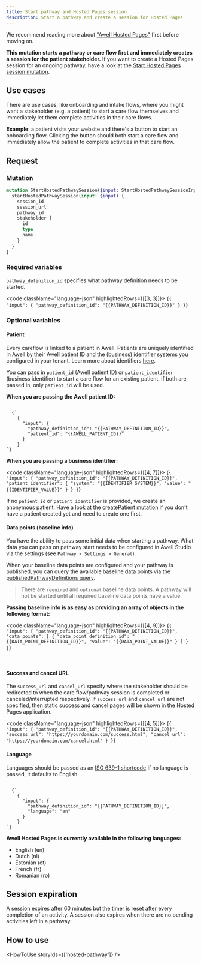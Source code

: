 ```yaml
---
title: Start pathway and Hosted Pages session
description: Start a pathway and create a session for Hosted Pages
---
```


We recommend reading more about ["Awell Hosted Pages"](/awell-orchestration/docs/interact-with-care-flows/awell-hosted-pages/overview-hosted-pages) first before moving on.

**This mutation starts a pathway or care flow first and immediately creates a session for the patient stakeholder.** If you want to create a Hosted Pages session for an ongoing pathway, have a look at the [Start Hosted Pages session mutation](/awell-orchestration/api-reference/mutations/start-hosted-pages-session).

## Use cases

There are use cases, like onboarding and intake flows, where you might want a stakeholder (e.g. a patient) to start a care flow themselves and immediately let them complete activities in their care flows.

**Example**: a patient visits your website and there's a button to start an onboarding flow. Clicking the button should both start a care flow and immediately allow the patient to complete activities in that care flow.

## Request

### Mutation

```graphql
mutation StartHostedPathwaySession($input: StartHostedPathwaySessionInput!) {
  startHostedPathwaySession(input: $input) {
    session_id
    session_url
    pathway_id
    stakeholder {
      id
      type
      name
    }
  }
}
```

### Required variables

`pathway_definition_id` specifies what pathway definition needs to be started.

<code className="language-json" highlightedRows={[[3, 3]]}>
  {`
{
  "input": {
    "pathway_definition_id": "{{PATHWAY_DEFINITION_ID}}"
  }
}
`}
</code>

### Optional variables

#### Patient

Every careflow is linked to a patient in Awell. Patients are uniquely identified in Awell by their Awell patient ID and the (business) identifier systems you configured in your tenant. Learn more about identifiers [here](/awell-orchestration/docs/misc/patient-identifiers).

You can pass in `patient_id` (Awell patient ID) or `patient_identifier` (business identifier) to start a care flow for an existing patient. If both are passed in, only `patient_id` will be used.

**When you are passing the Awell patient ID:**

<code className="language-json" highlightedRows={[[4]]}>
  {`
    {
      "input": {
        "pathway_definition_id": "{{PATHWAY_DEFINITION_ID}}",
        "patient_id": "{{AWELL_PATIENT_ID}}"
      }
    }
`}
</code>

**When you are passing a business identifier:**

<code className="language-json" highlightedRows={[[4, 7]]}>
  {`
    {
      "input": {
        "pathway_definition_id": "{{PATHWAY_DEFINITION_ID}}",
        "patient_identifier": {
          "system": "{{IDENTIFIER_SYSTEM}}",
          "value": "{{IDENTIFIER_VALUE}}"
        }
      }
    }
`}
</code>

If no `patient_id` or `patient_identifier` is provided, we create an anonymous patient. Have a look at the [createPatient mutation](/awell-orchestration/api-reference/mutations/create-patient) if you don't have a patient created yet and need to create one first.

#### Data points (baseline info)

You have the ability to pass some initial data when starting a pathway. What data you can pass on pathway start needs to be configured in Awell Studio via the settings (see `Pathway > Settings > General`).

When your baseline data points are configured and your pathway is published, you can query the available baseline data points via the [publishedPathwayDefinitions query](/awell-orchestration/api-reference/queries/get-published-pathways).

> There are `required` and `optional` baseline data points. A pathway will not be started until all required baseline data points have a value.

**Passing baseline info is as easy as providing an array of objects in the following format:**

<code className="language-json" highlightedRows={[[4, 9]]}>
  {`
{
  "input": {
    "pathway_definition_id": "{{PATHWAY_DEFINITION_ID}}",
    "data_points": [
      {
        "data_point_definition_id": "{{DATA_POINT_DEFINITION_ID}}",
        "value": "{{DATA_POINT_VALUE}}"
      }
    ]
  }
}
`}
</code>

<br />

#### Success and cancel URL

The `success_url` and `cancel_url` specify where the stakeholder should be redirected to when the care flow/pathway session is completed or canceled/interrupted respectively. If `success_url` and `cancel_url` are not specified, then static success and cancel pages will be shown in the Hosted Pages application.

<code className="language-json" highlightedRows={[[4, 5]]}>
  {`
{
  "input": {
    "pathway_definition_id": "{{PATHWAY_DEFINITION_ID}}",
    "success_url": "https://yourdomain.com/success.html",
    "cancel_url": "https://yourdomain.com/cancel.html"
  }
}
`}
</code>
<br />

#### Language

Languages should be passed as an [ISO 639-1 shortcode](https://en.wikipedia.org/wiki/List_of_ISO_639-1_codes).If no language is passed, it defaults to English.

<code className="language-json" highlightedRows={[[4]]}>
  {`
    {
      "input": {
        "pathway_definition_id": "{{PATHWAY_DEFINITION_ID}}",
        "language": "en"
      }
    }
`}
</code>

**Awell Hosted Pages is currently available in the following languages:**

- English (en)
- Dutch (nl)
- Estonian (et)
- French (fr)
- Romanian (ro)

## Session expiration

A session expires after 60 minutes but the timer is reset after every completion of an activity. A session also expires when there are no pending activities left in a pathway.

## How to use

<HowToUse storyIds={['hosted-pathway']} />
